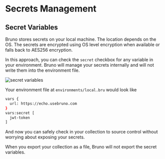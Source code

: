 
# Secrets Management

## Secret Variables

<Callout type="info">
Bruno stores secrets on your local machine. The location depends on the OS.
The secrets are encrypted using OS level encryption when available or falls back to AES256 encryption.
</Callout>

In this approach, you can check the `secret` checkbox for any variable in your environment.
Bruno will manage your secrets internally and will not write them into the environment file.

![secret variables](/screenshots/secret-variables.webp)

Your environment file at `environments/local.bru` would look like
```bash filename="local.bru"
vars {
  url: https://echo.usebruno.com
}
vars:secret [
  jwt-token
]

```

And now you can safely check in your collection to source control without worrying about exposing your secrets.

When you export your collection as a file, Bruno will not export the secret variables.
